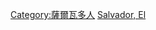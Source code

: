 {{Commons cat|People of El Salvador by occupation}}

[[Category:薩爾瓦多人|Category:薩爾瓦多人]]
[[Category:各職業諸國人物|Salvador, El]]